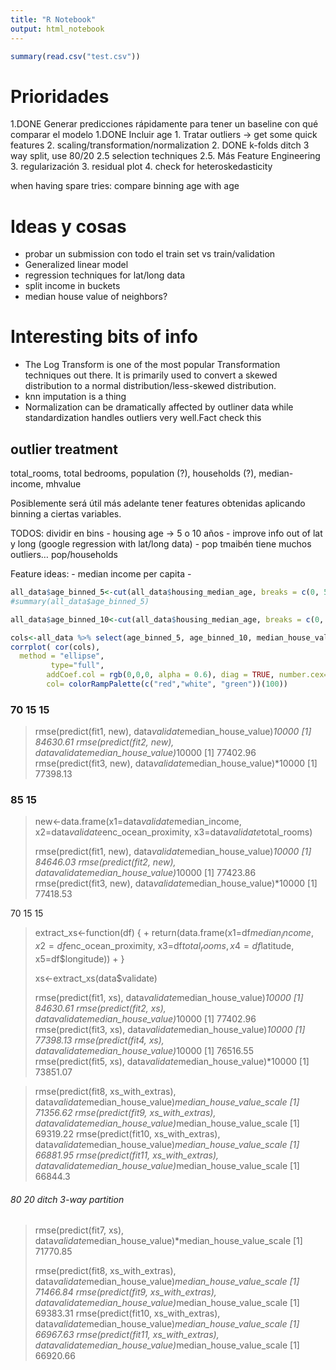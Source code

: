 ```yaml
---
title: "R Notebook"
output: html_notebook
---
```


```r
summary(read.csv("test.csv"))

```

# Prioridades
1.DONE Generar predicciones rápidamente para tener un baseline con qué comparar el modelo
1.DONE Incluir age
1. Tratar outliers -> get some quick features
2. scaling/transformation/normalization
2. DONE k-folds
   ditch 3 way split, use 80/20
2.5 selection techniques
2.5. Más Feature Engineering
3. regularización
3. residual plot
4. check for heteroskedasticity

when having spare tries: compare binning age with age

# Ideas y cosas
- probar un submission con todo el train set vs train/validation
- Generalized linear model
- regression techniques for lat/long data
- split income in buckets
- median house value of neighbors?


# Interesting bits of info
- The Log Transform is one of the most popular Transformation techniques out there. It is primarily used to convert a skewed distribution to a normal distribution/less-skewed distribution.
- knn imputation is a thing\
- Normalization can be dramatically affected by outliner data while standardization handles outliers very well.Fact check this


## outlier treatment
total_rooms, total bedrooms, population (?), households (?), median-income, mhvalue

#################### 

Posiblemente será útil más adelante tener features obtenidas aplicando binning a ciertas variables.


TODOS: dividir en bins
- housing age -> 5 o 10 años
- improve info out of lat y long (google regression with lat/long data)
- pop tmaibén tiene muchos outliers... pop/households

Feature ideas:
- median income per capita
- 

```r

all_data$age_binned_5<-cut(all_data$housing_median_age, breaks = c(0, 5, 10, 15, 20, 25, 30, 35, 40, 45, 50, 55), labels = F)
#summary(all_data$age_binned_5)

all_data$age_binned_10<-cut(all_data$housing_median_age, breaks = c(0, 10, 20, 30, 40, 50, 60), labels = F)

cols<-all_data %>% select(age_binned_5, age_binned_10, median_house_value)
corrplot( cor(cols),
  method = "ellipse", 
         type="full",
        addCoef.col = rgb(0,0,0, alpha = 0.6), diag = TRUE, number.cex=0.77, 
        col= colorRampPalette(c("red","white", "green"))(100))
```


### 70 15 15
> rmse(predict(fit1, new), data$validate$median_house_value)*10000
[1] 84630.61
> rmse(predict(fit2, new), data$validate$median_house_value)*10000
[1] 77402.96
> rmse(predict(fit3, new), data$validate$median_house_value)*10000
[1] 77398.13

### 85 15

> new<-data.frame(x1=data$validate$median_income, x2=data$validate$enc_ocean_proximity, x3=data$validate$total_rooms)
> 
> rmse(predict(fit1, new), data$validate$median_house_value)*10000
[1] 84646.03
> rmse(predict(fit2, new), data$validate$median_house_value)*10000
[1] 77423.86
> rmse(predict(fit3, new), data$validate$median_house_value)*10000
[1] 77418.53




######### 70 15 15

> extract_xs<-function(df) {
+   return(data.frame(x1=df$median_income, x2=df$enc_ocean_proximity, x3=df$total_rooms, x4=df$latitude, x5=df$longitude))
+ }
> 
> xs<-extract_xs(data$validate)
> 
> rmse(predict(fit1, xs), data$validate$median_house_value)*10000
[1] 84630.61
> rmse(predict(fit2, xs), data$validate$median_house_value)*10000
[1] 77402.96
> rmse(predict(fit3, xs), data$validate$median_house_value)*10000
[1] 77398.13
> rmse(predict(fit4, xs), data$validate$median_house_value)*10000
[1] 76516.55
> rmse(predict(fit5, xs), data$validate$median_house_value)*10000
[1] 73851.07


> rmse(predict(fit8,  xs_with_extras), data$validate$median_house_value)*median_house_value_scale
[1] 71356.62
> rmse(predict(fit9,  xs_with_extras), data$validate$median_house_value)*median_house_value_scale
[1] 69319.22
> rmse(predict(fit10, xs_with_extras), data$validate$median_house_value)*median_house_value_scale
[1] 66881.95
> rmse(predict(fit11, xs_with_extras), data$validate$median_house_value)*median_house_value_scale
[1] 66844.3
> 


###### 80 20 ditch 3-way partition
> rmse(predict(fit7, xs), data$validate$median_house_value)*median_house_value_scale
[1] 71770.85
> 
> rmse(predict(fit8,  xs_with_extras), data$validate$median_house_value)*median_house_value_scale
[1] 71466.84
> rmse(predict(fit9,  xs_with_extras), data$validate$median_house_value)*median_house_value_scale
[1] 69383.31
> rmse(predict(fit10, xs_with_extras), data$validate$median_house_value)*median_house_value_scale
[1] 66967.63
> rmse(predict(fit11, xs_with_extras), data$validate$median_house_value)*median_house_value_scale
[1] 66920.66

